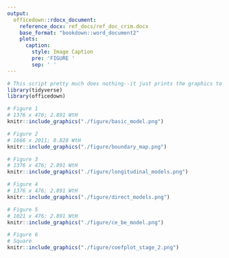 ```yaml
---
output: 
  officedown::rdocx_document:
    reference_docx: ref_docs/ref_doc_crim.docx
    base_format: "bookdown::word_document2"
    plots:
      caption:
        style: Image Caption
        pre: 'FIGURE '
        sep: ' '
---
```


```r
# This script pretty much does nothing--it just prints the graphics to a doc at the appropriate sizes.
library(tidyverse)
library(officedown)
```

\newpage

```r
# Figure 1
# 1376 x 476; 2.891 WtH
knitr::include_graphics("./figure/basic_model.png")
```

\newpage


```r
# Figure 2
# 1666 x 2011; 0.828 WtH
knitr::include_graphics("./figure/boundary_map.png")
```


\newpage

```r
# Figure 3
# 1376 x 476; 2.891 WtH
knitr::include_graphics("./figure/longitudinal_models.png")
```

\newpage

```r
# Figure 4
# 1376 x 476; 2.891 WtH
knitr::include_graphics("./figure/direct_models.png")
```

\newpage

```r
# Figure 5
# 1021 x 476; 2.891 WtH
knitr::include_graphics("./figure/ce_be_model.png")
```

\newpage

```r
# Figure 6
# Square
knitr::include_graphics("./figure/coefplot_stage_2.png")
```
